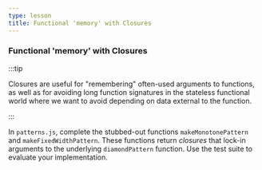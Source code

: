 ```yaml
---
type: lesson
title: Functional 'memory' with Closures
---
```



### Functional 'memory' with Closures

:::tip


Closures are useful for "remembering" often-used arguments to functions, as well as for avoiding long function signatures in the stateless functional world where we want to avoid depending on data external to the function. 

:::

In `patterns.js`, complete the stubbed-out functions `makeMonotonePattern` and `makeFixedWidthPattern`. These functions return _closures_ that lock-in arguments to the underlying `diamondPattern` function. Use the test suite to evaluate your implementation.


